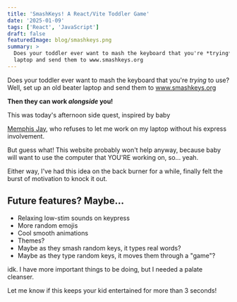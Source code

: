 ```yaml
---
title: 'SmashKeys! A React/Vite Toddler Game'
date: '2025-01-09'
tags: ['React', 'JavaScript']
draft: false
featuredImage: blog/smashkeys.png
summary: >
  Does your toddler ever want to mash the keyboard that you're *trying* to use? Set up an old beater
  laptop and send them to www.smashkeys.org
---
```


Does your toddler ever want to mash the keyboard that you're _trying_ to use? Well, set up an old
beater laptop and send them to <a href="https://www.smashkeys.org/">www.smashkeys.org</a>

**Then they can work _alongside_ you!**

This was today's afternoon side quest, inspired by baby

<a href="https://www.youtube.com/playlist?list=PLnwtt-L_fvebVe1QmNfIhfPaIcoON3Vzc">Memphis Jay</a>,
who refuses to let me work on my laptop without his express involvement.

But guess what! This website probably won't help anyway, because baby will want to use the computer
that YOU'RE working on, so... yeah.

Either way, I've had this idea on the back burner for a while, finally felt the burst of motivation
to knock it out.

## Future features? Maybe...

- Relaxing low-stim sounds on keypress
- More random emojis
- Cool smooth animations
- Themes?
- Maybe as they smash random keys, it types real words?
- Maybe as they type random keys, it moves them through a "game"?

idk. I have more important things to be doing, but I needed a palate cleanser.

Let me know if this keeps your kid entertained for more than 3 seconds!
